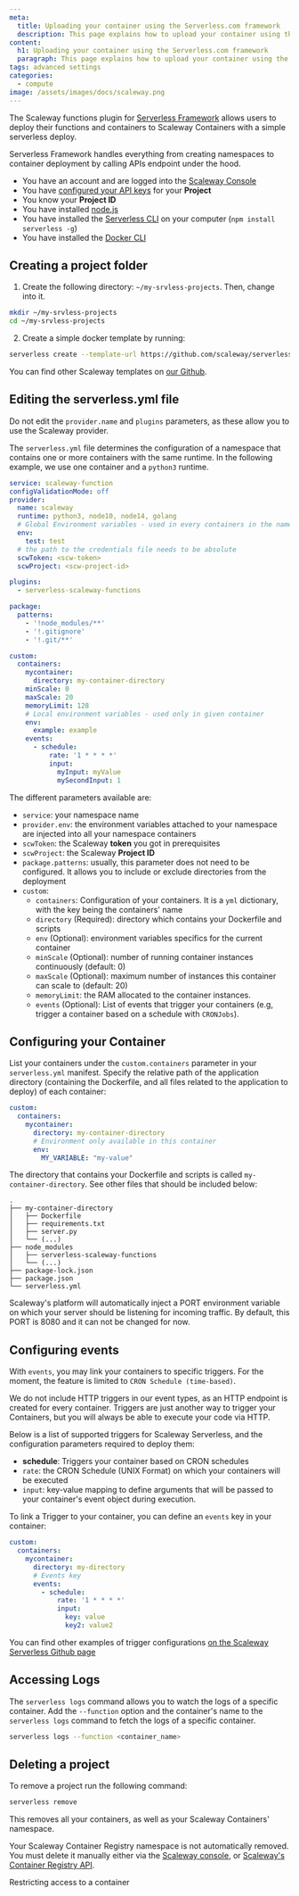 ```yaml
---
meta:
  title: Uploading your container using the Serverless.com framework
  description: This page explains how to upload your container using the Serverless.com framework.
content:
  h1: Uploading your container using the Serverless.com framework
  paragraph: This page explains how to upload your container using the Serverless.com framework.
tags: advanced settings
categories:
  - compute
image: /assets/images/docs/scaleway.png
---
```


The Scaleway functions plugin for [Serverless Framework](https://serverless.com/) allows users to deploy their functions and containers to Scaleway Containers with a simple serverless deploy.

Serverless Framework handles everything from creating namespaces to container deployment by calling APIs endpoint under the hood.

<Message type="requirement">

  - You have an account and are logged into the [Scaleway Console](https://console.scaleway.com)  
  - You have [configured your API keys](/console/my-project/how-to/generate-api-key/) for your **Project**
  - You know your **Project ID**
  - You have installed [node.js](https://nodejs.org/en/)
  - You have installed the [Serverless CLI](https://www.npmjs.com/package/serverless) on your computer (`npm install serverless -g`)
  - You have installed the [Docker CLI](https://docs.docker.com/engine/reference/commandline/cli/)

</Message>

## Creating a project folder

1. Create the following directory: `~/my-srvless-projects`. Then, change into it.

  ```bash
  mkdir ~/my-srvless-projects
  cd ~/my-srvless-projects
  ```

2. Create a simple docker template by running: 

  ```bash
  serverless create --template-url https://github.com/scaleway/serverless-scaleway-functions/tree/master/examples/container-schedule --path myService
  ```
You can find other Scaleway templates on [our Github](https://github.com/scaleway/serverless-scaleway-functions/tree/master/examples).

## Editing the serverless.yml file

<Message type="important">

Do not edit the `provider.name` and `plugins` parameters, as these allow you to use the Scaleway provider.

</Message>

The `serverless.yml` file determines the configuration of a namespace that contains one or more containers with the same runtime. In the following example, we use one container and a `python3` runtime. 

```yml
service: scaleway-function
configValidationMode: off
provider:
  name: scaleway
  runtime: python3, node10, node14, golang
  # Global Environment variables - used in every containers in the namespace
  env:
    test: test
  # the path to the credentials file needs to be absolute
  scwToken: <scw-token>
  scwProject: <scw-project-id>

plugins:
  - serverless-scaleway-functions

package:
  patterns:
    - '!node_modules/**'
    - '!.gitignore'
    - '!.git/**'

custom:
  containers:
    mycontainer:
      directory: my-container-directory
    minScale: 0
    maxScale: 20
    memoryLimit: 128
    # Local environment variables - used only in given container
    env: 
      example: example
    events:
      - schedule:
          rate: '1 * * * *'
          input:
            myInput: myValue
            mySecondInput: 1
``` 

The different parameters available are:

- `service`: your namespace name
- `provider.env`: the environment variables attached to your namespace are injected into all your namespace containers
- `scwToken`: the Scaleway **token** you got in prerequisites
- `scwProject`: the Scaleway **Project ID** 
- `package.patterns`: usually, this parameter does not need to be configured. It allows you to include or exclude directories from the deployment
- `custom`: 
    - `containers`: Configuration of your containers. It is a `yml` dictionary, with the key being the containers' name
    - `directory` (Required): directory which contains your Dockerfile and scripts
    - `env` (Optional): environment variables specifics for the current container
    - `minScale` (Optional): number of running container instances continuously (default: 0)
    - `maxScale` (Optional): maximum number of instances this container can scale to (default: 20)
    - `memoryLimit`: the RAM allocated to the container instances. 
    - `events` (Optional): List of events that trigger your containers (e.g, trigger a container based on a schedule with `CRONJobs`). 

## Configuring your Container 

List your containers under the `custom.containers` parameter in your `serverless.yml` manifest.
Specify the relative path of the application directory (containing the Dockerfile, and all files related to the application to deploy) of each container:

```yml
custom:
  containers:
    mycontainer:
      directory: my-container-directory
      # Environment only available in this container 
      env:
        MY_VARIABLE: "my-value"
```

The directory that contains your Dockerfile and scripts is called `my-container-directory`. See other files that should be included below:

```
.
├── my-container-directory
│   ├── Dockerfile
│   ├── requirements.txt
│   ├── server.py
│   └── (...)
├── node_modules
│   ├── serverless-scaleway-functions
│   └── (...)
├── package-lock.json
├── package.json
└── serverless.yml
```

<Message type="note">

  Scaleway's platform will automatically inject a PORT environment variable on which your server should be listening for incoming traffic. By default, this PORT is 8080 and it can not be changed for now.

</Message>


## Configuring events

With `events`, you may link your containers to specific triggers. For the moment, the feature is limited to `CRON Schedule (time-based)`.

<Message type="note">

We do not include HTTP triggers in our event types, as an HTTP endpoint is created for every container. Triggers are just another way to trigger your Containers, but you will always be able to execute your code via HTTP.

</Message>

Below is a list of supported triggers for Scaleway Serverless, and the configuration parameters required to deploy them:

  - **schedule**: Triggers your container based on CRON schedules
  - `rate`: the CRON Schedule (UNIX Format) on which your containers will be executed
  - `input`: key-value mapping to define arguments that will be passed to your container's event object during execution.

To link a Trigger to your container, you can define an `events` key in your container:

```yml
custom:
  containers:
    mycontainer:
      directory: my-directory
      # Events key
      events:
        - schedule:
            rate: '1 * * * *'
            input:
              key: value
              key2: value2
```

<Message type="tip">

  You can find other examples of trigger configurations [on the Scaleway Serverless Github page](https://github.com/scaleway/serverless-scaleway-functions/tree/master/examples/container-schedule)

</Message>

## Accessing Logs

The `serverless logs` command allows you to watch the logs of a specific container.
Add the `--function` option and the container's name to the `serverless logs` command to fetch the logs of a specific container.

```bash
serverless logs --function <container_name>
```

## Deleting a project

To remove a project run the following command:

```bash
serverless remove
```

This removes all your containers, as well as your Scaleway Containers' namespace.

<Message type="note">

  Your Scaleway Container Registry namespace is not automatically removed. You must delete it manually either via the [Scaleway console](https://console.scaleway.com/), or [Scaleway's Container Registry API](https://developers.scaleway.com/en/products/registry/api/).

</Message>

<Navigation title="See Also">
  <PreviousButton to="/compute/containers/api-cli/restricting-access-to-a-container/">Restricting access to a container</PreviousButton>
</Navigation>